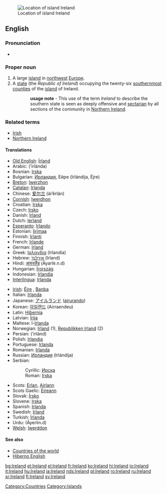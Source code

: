 {{wikipedia}}
[[Image:LocationIslandIreland.png|thumbnail|Location of island Ireland]]
==English==

===Pronunciation===
*{{IPA|/ˈaɪərlənd/}}

===Proper noun===
{{en-proper noun}}

# A large [[island]] in [[northwest]] [[Europe]].
# A [[state]] (the ''Republic of Ireland'') occupying the twenty-six [[south]]ernmost [[county|counties]] of the [[island]] of Ireland.
::'''usage note''' - This use of the term ''Ireland'' to describe the southern state is seen as deeply offensive and [[sectarian]] by all sections of the community in [[Northern Ireland]].

===Related terms===
*[[Irish]]
*[[Northern Ireland]]

====Translations====
{{trans-top|Ireland}}
*[[Old English]]: [[Írland]]
*Arabic: {{ARchar|[[ايرلندا]]}} (’irlánda) {{f}}
*Bosnian: [[Irska#Bosnian|Irska]] {{f}}
*Bulgarian: [[Ирландия#Bulgarian|Ирландия]], Ейре (Irlándija, Éjre) {{f}} 
*[[Breton]]: [[Iwerzhon]]
*[[Catalan]]: [[Irlanda]] {{f}}
*Chinese: [[爱尔兰]] (ài’ěrlán)
*[[Cornish]]: [[Iwerdhon]]
*Croatian: [[Irska#Croatian|Irska]] {{f}}
*Czech: [[Irsko]]
*Danish: [[Irland]]
*Dutch: [[Ierland]]
*[[Esperanto]]: [[Irlando]]
*Estonian: [[Iirimaa]]
*Finnish: [[Irlanti]]
*French: [[Irlande]] {{f}}
*German: [[Irland]]
*Greek: [[Ιρλανδία]] (Irlandía) {{f}}
*Hebrew: [[אירלנד]] (Irland)
*Hindi: [[आयरलैंड]] (Āyarlé.n.d)
*Hungarian: [[Írország]]
*Indonesian: [[Irlandia]]
*[[Interlingua]]: [[Irlanda]]
{{trans-mid}}
*[[Irish]]: [[Éire]] {{f}}, [[Banba]] {{f}}
*Italian: [[Irlanda]] {{f}}
*Japanese: [[アイルランド]] ([[airurando]])
*Korean: [[아일랜드]] (Airraendeu)
*Latin: [[Hibernia]]
*Latvian: [[Īrija]] {{f}}
*Maltese: l-[[Irlanda]] 
*Norwegian: [[Irland]] (1), [[Republikken Irland]] (2)
*Persian: {{FAchar|[[ایرلند]]}} (’irlánd)
*Polish: [[Irlandia]] {{f}}
*Portuguese: [[Irlanda]]
*Romanian: [[Irlanda]] {{f}}
*Russian: [[Ирландия]] (Irlándija) {{f}}
*Serbian:
*:Cyrillic: [[Ирска#Serbian|Ирска]] {{f}}
*:Roman: [[Irska#Serbian|Irska]] {{f}}
*Scots: [[Erlan]], [[Airlann]]
*Scots Gaelic: [[Eireann]] {{f}}
*Slovak: [[Írsko]] {{n}}
*Slovene: [[Irska#Slovene|Irska]] {{f}}
*Spanish: [[Irlanda]] {{f}}
*Swedish: [[Irland]]
*Turkish: [[İrlanda]]
*Urdu: {{URchar|[[ائرلینڈ|آئرلینڈ]]}} (Āyerlin.d)
*[[Welsh]]: [[Iwerddon]] {{f}}
{{trans-bottom}}

====See also====
*[[Countries of the world]]
*[[Hiberno English]]

[[Category:Countries]]
[[Category:Islands]]

[[bg:Ireland]]
[[et:Ireland]]
[[el:Ireland]]
[[fr:Ireland]]
[[ko:Ireland]]
[[hi:Ireland]]
[[io:Ireland]]
[[it:Ireland]]
[[hu:Ireland]]
[[ja:Ireland]]
[[nds:Ireland]]
[[pl:Ireland]]
[[ro:Ireland]]
[[ru:Ireland]]
[[sr:Ireland]]
[[fi:Ireland]]
[[sv:Ireland]]